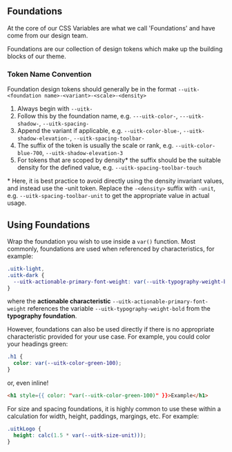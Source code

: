 
<Meta title="Documentation/Styles and Theming/Foundations/Introduction" />

## Foundations

At the core of our CSS Variables are what we call 'Foundations' and have come from our design team.

Foundations are our collection of design tokens which make up the building blocks of our theme.

### Token Name Convention

Foundation design tokens should generally be in the format `--uitk-<foundation name>-<variant>-<scale>-<density>`

1. Always begin with `--uitk-`
2. Follow this by the foundation name, e.g. `---uitk-color-`, `---uitk-shadow-`, `--uitk-spacing-`
3. Append the variant if applicable, e.g. `--uitk-color-blue-`, `--uitk-shadow-elevation-`, `--uitk-spacing-toolbar-`
4. The suffix of the token is usually the scale or rank, e.g. `--uitk-color-blue-700`, `--uitk-shadow-elevation-3`
5. For tokens that are scoped by density\* the suffix should be the suitable density for the defined value, e.g. `--uitk-spacing-toolbar-touch`

\* Here, it is best practice to avoid directly using the density invariant values, and instead use the -unit token. Replace the `-<density>` suffix with `-unit`, e.g. `--uitk-spacing-toolbar-unit` to get the appropriate value in actual usage.

## Using Foundations

Wrap the foundation you wish to use inside a `var()` function. Most commonly, foundations are used when referenced by characteristics, for example:

```css
.uitk-light,
.uitk-dark {
  --uitk-actionable-primary-font-weight: var(--uitk-typography-weight-bold);
}
```

where the **actionable characteristic** `--uitk-actionable-primary-font-weight` references the variable `--uitk-typography-weight-bold` from the **typography foundation**.

However, foundations can also be used directly if there is no appropriate characteristic provided for your use case. For example, you could color your headings green:

```css
.h1 {
  color: var(--uitk-color-green-100);
}
```

or, even inline!

```html
<h1 style={{ color: "var(--uitk-color-green-100)" }}>Example</h1>
```

For size and spacing foundations, it is highly common to use these within a calculation for width, height, paddings, margings, etc. For example:

```css
.uitkLogo {
  height: calc(1.5 * var(--uitk-size-unit)));
}
```
